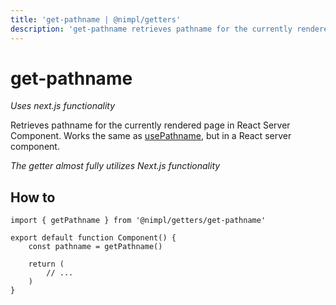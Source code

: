```yaml
---
title: 'get-pathname | @nimpl/getters'
description: 'get-pathname retrieves pathname for the currently rendered page in React Server Component. Works the same as usePathname, but in a React server component'
---
```


# get-pathname

*Uses next.js functionality*

Retrieves pathname for the currently rendered page in React Server Component. Works the same as [usePathname](https://nextjs.org/docs/app/api-reference/functions/use-pathname), but in a React server component.

*The getter almost fully utilizes Next.js functionality*

## How to

```tsx
import { getPathname } from '@nimpl/getters/get-pathname'

export default function Component() {
    const pathname = getPathname()

    return (
        // ...
    )
}
```
